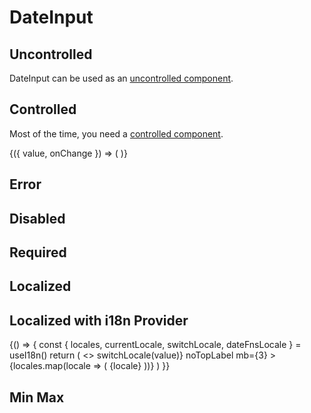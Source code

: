 
<Meta title="Components/DateInput" />

# DateInput

## Uncontrolled

DateInput can be used as an [uncontrolled component](https://reactjs.org/docs/uncontrolled-components.html).

<Canvas>
  <Story name="Uncontrolled" height="360px">
    <DateInput label="Date" />
  </Story>
</Canvas>

## Controlled

Most of the time, you need a [controlled component](https://reactjs.org/docs/forms.html#controlled-components).

<Canvas>
  <Story name="Controlled" height="360px">
    <ControlValue value={new Date('December 17, 1995 03:24:00')}>
      {({ value, onChange }) => (
        <DateInput label="Date" value={value} onChange={onChange} />
      )}
    </ControlValue>
  </Story>
</Canvas>

## Error

<Canvas>
  <Story name="Error" height="380px">
    <DateInput label="Error" error="This is an error" />
  </Story>
</Canvas>

## Disabled

<Canvas>
  <Story name="Disabled">
    <DateInput label="Disabled" disabled />
  </Story>
</Canvas>

## Required

<Canvas>
  <Story name="Required" height="360px">
    <DateInput label="Required" required />
  </Story>
</Canvas>

## Localized

<Canvas>
  <Story name="Localized fr" height="360px">
    <DateInput label="fr-FR" locale={fr} m={2} />
  </Story>
</Canvas>

<Canvas>
  <Story name="Localized es" height="360px">
    <DateInput label="es-ES" locale={es} m={2} />
  </Story>
</Canvas>

<Canvas>
  <Story name="Localized ru" height="360px">
    <DateInput label="ru-RU" locale={ru} m={2} />
  </Story>
</Canvas>

## Localized with i18n Provider

<Canvas>
  <Story name="i18n provider" height="360px">
    {() => {
      const { locales, currentLocale, switchLocale, dateFnsLocale } = useI18n()
      return (
        <>
          <RichSelect
            name="locale-switcher"
            isSearchable={false}
            value={{
              value: currentLocale,
              label: currentLocale,
            }}
            onChange={({ value }) => switchLocale(value)}
            noTopLabel
            mb={3}
          >
            {locales.map(locale => (
              <RichSelect.Option value={locale} key={locale}>
                {locale}
              </RichSelect.Option>
            ))}
          </RichSelect>
          <DateInput label={currentLocale} locale={dateFnsLocale} />
        </>
      )
    }}
  </Story>
</Canvas>

## Min Max

<Canvas>
  <Story name="Min-Max" height="360px">
    <DateInput
      label="Date"
      value={new Date('1995-12-17T03:24:00')}
      minDate={new Date('December 12, 1995 03:24:00')}
      maxDate={new Date('December 25, 1995 03:24:00')}
    />
  </Story>
</Canvas>

<ArgsTable of={DateInput} />
